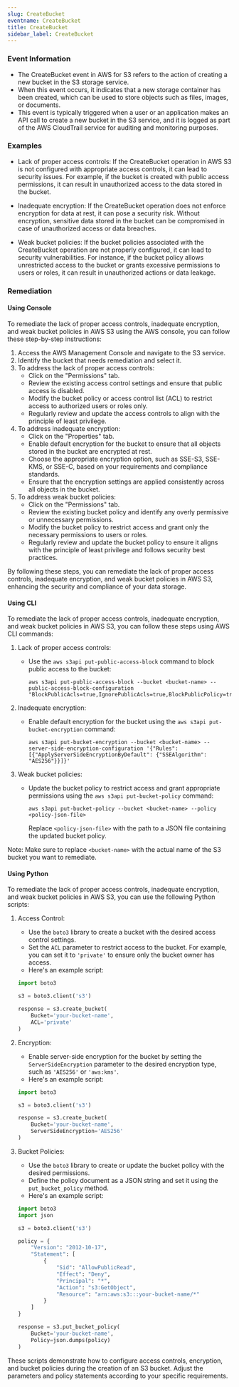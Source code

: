```yaml
--- 
slug: CreateBucket
eventname: CreateBucket
title: CreateBucket
sidebar_label: CreateBucket
---
```

                       
### Event Information

- The CreateBucket event in AWS for S3 refers to the action of creating a new bucket in the S3 storage service.
- When this event occurs, it indicates that a new storage container has been created, which can be used to store objects such as files, images, or documents.
- This event is typically triggered when a user or an application makes an API call to create a new bucket in the S3 service, and it is logged as part of the AWS CloudTrail service for auditing and monitoring purposes.


### Examples

- Lack of proper access controls: If the CreateBucket operation in AWS S3 is not configured with appropriate access controls, it can lead to security issues. For example, if the bucket is created with public access permissions, it can result in unauthorized access to the data stored in the bucket.

- Inadequate encryption: If the CreateBucket operation does not enforce encryption for data at rest, it can pose a security risk. Without encryption, sensitive data stored in the bucket can be compromised in case of unauthorized access or data breaches.

- Weak bucket policies: If the bucket policies associated with the CreateBucket operation are not properly configured, it can lead to security vulnerabilities. For instance, if the bucket policy allows unrestricted access to the bucket or grants excessive permissions to users or roles, it can result in unauthorized actions or data leakage.

### Remediation

#### Using Console

To remediate the lack of proper access controls, inadequate encryption, and weak bucket policies in AWS S3 using the AWS console, you can follow these step-by-step instructions:

1. Access the AWS Management Console and navigate to the S3 service.
2. Identify the bucket that needs remediation and select it.
3. To address the lack of proper access controls:
   - Click on the "Permissions" tab.
   - Review the existing access control settings and ensure that public access is disabled.
   - Modify the bucket policy or access control list (ACL) to restrict access to authorized users or roles only.
   - Regularly review and update the access controls to align with the principle of least privilege.
4. To address inadequate encryption:
   - Click on the "Properties" tab.
   - Enable default encryption for the bucket to ensure that all objects stored in the bucket are encrypted at rest.
   - Choose the appropriate encryption option, such as SSE-S3, SSE-KMS, or SSE-C, based on your requirements and compliance standards.
   - Ensure that the encryption settings are applied consistently across all objects in the bucket.
5. To address weak bucket policies:
   - Click on the "Permissions" tab.
   - Review the existing bucket policy and identify any overly permissive or unnecessary permissions.
   - Modify the bucket policy to restrict access and grant only the necessary permissions to users or roles.
   - Regularly review and update the bucket policy to ensure it aligns with the principle of least privilege and follows security best practices.

By following these steps, you can remediate the lack of proper access controls, inadequate encryption, and weak bucket policies in AWS S3, enhancing the security and compliance of your data storage.

#### Using CLI

To remediate the lack of proper access controls, inadequate encryption, and weak bucket policies in AWS S3, you can follow these steps using AWS CLI commands:

1. Lack of proper access controls:
   - Use the `aws s3api put-public-access-block` command to block public access to the bucket:
     ```
     aws s3api put-public-access-block --bucket <bucket-name> --public-access-block-configuration "BlockPublicAcls=true,IgnorePublicAcls=true,BlockPublicPolicy=true,RestrictPublicBuckets=true"
     ```

2. Inadequate encryption:
   - Enable default encryption for the bucket using the `aws s3api put-bucket-encryption` command:
     ```
     aws s3api put-bucket-encryption --bucket <bucket-name> --server-side-encryption-configuration '{"Rules": [{"ApplyServerSideEncryptionByDefault": {"SSEAlgorithm": "AES256"}}]}'
     ```

3. Weak bucket policies:
   - Update the bucket policy to restrict access and grant appropriate permissions using the `aws s3api put-bucket-policy` command:
     ```
     aws s3api put-bucket-policy --bucket <bucket-name> --policy <policy-json-file>
     ```
     Replace `<policy-json-file>` with the path to a JSON file containing the updated bucket policy.

Note: Make sure to replace `<bucket-name>` with the actual name of the S3 bucket you want to remediate.

#### Using Python

To remediate the lack of proper access controls, inadequate encryption, and weak bucket policies in AWS S3, you can use the following Python scripts:

1. Access Control:
   - Use the `boto3` library to create a bucket with the desired access control settings.
   - Set the `ACL` parameter to restrict access to the bucket. For example, you can set it to `'private'` to ensure only the bucket owner has access.
   - Here's an example script:

   ```python
   import boto3

   s3 = boto3.client('s3')

   response = s3.create_bucket(
       Bucket='your-bucket-name',
       ACL='private'
   )
   ```

2. Encryption:
   - Enable server-side encryption for the bucket by setting the `ServerSideEncryption` parameter to the desired encryption type, such as `'AES256'` or `'aws:kms'`.
   - Here's an example script:

   ```python
   import boto3

   s3 = boto3.client('s3')

   response = s3.create_bucket(
       Bucket='your-bucket-name',
       ServerSideEncryption='AES256'
   )
   ```

3. Bucket Policies:
   - Use the `boto3` library to create or update the bucket policy with the desired permissions.
   - Define the policy document as a JSON string and set it using the `put_bucket_policy` method.
   - Here's an example script:

   ```python
   import boto3
   import json

   s3 = boto3.client('s3')

   policy = {
       "Version": "2012-10-17",
       "Statement": [
           {
               "Sid": "AllowPublicRead",
               "Effect": "Deny",
               "Principal": "*",
               "Action": "s3:GetObject",
               "Resource": "arn:aws:s3:::your-bucket-name/*"
           }
       ]
   }

   response = s3.put_bucket_policy(
       Bucket='your-bucket-name',
       Policy=json.dumps(policy)
   )
   ```

These scripts demonstrate how to configure access controls, encryption, and bucket policies during the creation of an S3 bucket. Adjust the parameters and policy statements according to your specific requirements.


 